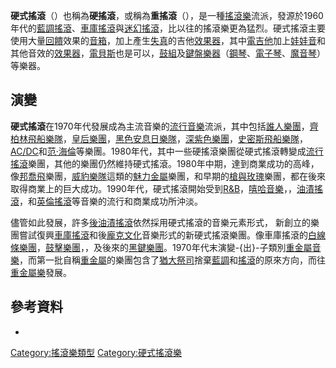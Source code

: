 {{unreferenced|time=2015-08-13T01:34:50+00:00}}
{{genrebox
|name             = 硬式搖滾
|bgcolor          = crimson
|color            = white
|stylistic_origins= [[藍調搖滾|藍調搖滾]]<br />[[車庫搖滾|車庫搖滾]]<br />[[迷幻搖滾|迷幻搖滾]]<br />[[搖滾|搖滾]]
|cultural_origins = 1960年代中期的[[英國|英國]]與[[美國|美國]]
|instruments      = [[電吉他|電吉他]] - [[電貝斯|貝斯]] - [[歌唱|主唱]] - [[爵士鼓|鼓]] - 偶時[[鋼琴|鋼琴]]等[[鍵盤樂器|鍵盤]]
|popularity       = 1970年代至1990年代中期為主流，1980年代達到鼎盛。
|derivatives      = 
|subgenrelist     = 搖滾流派列表
|subgenres        = [[另類搖滾|另類搖滾]] – [[華麗金屬|華麗金屬]] – [[油漬搖滾|油漬搖滾]] – [[重金屬音樂|重金屬]] – [[龐克搖滾|龐克搖滾]]
|other_topics     = [[基調強節奏|基調強節奏]] - [[歌劇搖滾|歌劇搖滾]] - [[搖滾樂團|搖滾樂團]] - [[搖滾樂演奏者列表|演奏者]] - [[搖滾名人堂|搖滾名人堂]] - [[搖滾樂對社會的影響|社會影響]]
}}

'''硬式搖滾'''（{{lang-en|'''hard rock'''}}）也稱為'''硬搖滾'''，或稱為'''重搖滾'''（{{lang-en|'''heavy rock'''}}），是一種[[搖滾樂|搖滾樂]]流派，發源於1960年代的[[藍調搖滾|藍調搖滾]]、[[車庫搖滾|車庫搖滾]]與[[迷幻搖滾|迷幻搖滾]]，比以往的搖滾樂更為猛烈。硬式搖滾主要使用大量[[回饋|回饋]]效果的[[吉他音箱|音箱]]，加上產生[[失真|失真]]的吉他[[效果器|效果器]]，其中[[電吉他|電吉他]]加上[[娃娃音|娃娃音]]和其他音效的[[效果器|效果器]]，[[電貝斯|電貝斯]]也是可以，[[架子鼓|鼓組]]及[[鍵盤樂器|鍵盤樂器]]（[[鋼琴|鋼琴]]、[[電子琴|電子琴]]、[[魔音琴|魔音琴]]）等樂器。

== 演變 ==
'''硬式搖滾'''在1970年代發展成為主流音樂的[[流行音樂|流行音樂]]流派，其中包括[[誰人樂團|誰人樂團]]，[[齊柏林飛船樂隊|齊柏林飛船樂隊]]，[[皇后樂團|皇后樂團]]，[[黑色安息日樂隊|黑色安息日樂隊]]，[[深紫色樂團|深紫色樂團]]，[[史密斯飛船樂隊|史密斯飛船樂隊]]，[[AC/DC|AC/DC]]和[[范·海倫|范·海倫]]等樂團。1980年代，其中一些硬搖滾樂團從硬式搖滾轉變成[[流行搖滾|流行搖滾]]樂團，其他的樂團仍然維持硬式搖滾。1980年中期，達到商業成功的高峰，像[[邦喬飛|邦喬飛]]樂團，[[威豹樂隊|威豹樂隊]]這類的[[華麗金屬|魅力金屬]]樂團，和早期的[[槍與玫瑰|槍與玫瑰]]樂團，都在後來取得商業上的巨大成功。1990年代，硬式搖滾開始受到[[R&B|R&B]]，[[嘻哈音樂|嘻哈音樂]]，{{tsl|en|Urban contemporary|城市流行樂}}，[[油漬搖滾|油漬搖滾]]，和[[英倫搖滾|英倫搖滾]]等音樂的流行和商業成功所沖淡。

儘管如此發展，許多[[後油漬搖滾|後油漬搖滾]]依然採用硬式搖滾的音樂元素形式， 新創立的樂團嘗試復興[[車庫搖滾|車庫搖滾]]和後[[龐克文化|龐克文化]]音樂形式的新硬式搖滾樂團。像車庫搖滾的[[白線條樂團|白線條樂團]]，[[鼓擊樂團|鼓擊樂團]]，{{tsl|en|Interpol (band)|音特波樂團}}，及後來的[[黑鍵樂團|黑鍵樂團]]。1970年代末演變-{出}-子類別[[重金屬音樂|重金屬音樂]]，而第一批自稱[[重金屬音樂|重金屬]]的樂團包含了[[猶大祭司|猶大祭司]]捨棄[[藍調|藍調]]和[[搖滾|搖滾]]的原來方向，而往[[重金屬樂|重金屬樂]]發展。

== 參考資料 ==
* {{Commons category-inline|hard rock}}
{{Rock}}
{{DEFAULTSORT:Hard Rock}}
[[Category:搖滾樂類型|Category:搖滾樂類型]]
[[Category:硬式搖滾樂|Category:硬式搖滾樂]]